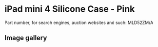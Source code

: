 # iPad mini 4 Silicone Case - Pink

Part number, for search engines, auction websites and such: MLD52ZM/A

## Image gallery

<div style={{ width: "768px" }}>
  <GalleryComponent
    images={[
      {
        original: "/everysource/MLD52",
        thumbnail: "/everypreview/MLD52",
      },
      {
        original: "/everysource/MLD52_AV1_GOLD",
        thumbnail: "/everypreview/MLD52_AV1_GOLD",
      },
      {
        original: "/everysource/MLD52_AV1_SILVER",
        thumbnail: "/everypreview/MLD52_AV1_SILVER",
      },
      {
        original: "/everysource/MLD52_AV1_SPACE_GRAY",
        thumbnail: "/everypreview/MLD52_AV1_SPACE_GRAY",
      },
      {
        original: "/everysource/MLD52_AV2",
        thumbnail: "/everypreview/MLD52_AV2",
      },
      {
        original: "/everysource/MLD52_AV3",
        thumbnail: "/everypreview/MLD52_AV3",
      },
      {
        original: "/everysource/MLD52_AV4",
        thumbnail: "/everypreview/MLD52_AV4",
      }
    ]}
  />
</div>